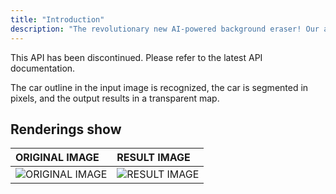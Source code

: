```yaml
---
title: "Introduction"
description: "The revolutionary new AI-powered background eraser! Our advanced artificial intelligence algorithms automatically identify the outline of your subject in the visual centre of the image and erase the background, creating a segmented foreground subject image that is perfect for people, animals, products, vehicles, furniture, clothing and other keying scenes. With Background Remover, you can create high-quality images with ease – no more tedious and time-consuming manual background removal. Try Background Remover today and unlock the power of AI-powered background erasing!"
---
```


<Danger>
This API has been discontinued. Please refer to the latest API documentation.
</Danger>

The car outline in the input image is recognized, the car is segmented in pixels, and the output results in a transparent map.

## Renderings show

| ORIGINAL IMAGE                     | RESULT IMAGE                           |
|:-----------------------------------|:---------------------------------------|
| ![ORIGINAL IMAGE][OriginalImage-1] | ![RESULT IMAGE][ResultImage-default-1] |

[OriginalImage-1]: https://ai-resource.ailabtools.com/rapidapi/cutout/VehicleBackgroundRemoval/OriginalImage-1.webp

[ResultImage-default-1]: https://ai-resource.ailabtools.com/rapidapi/cutout/VehicleBackgroundRemoval/ResultImage-default-1.webp